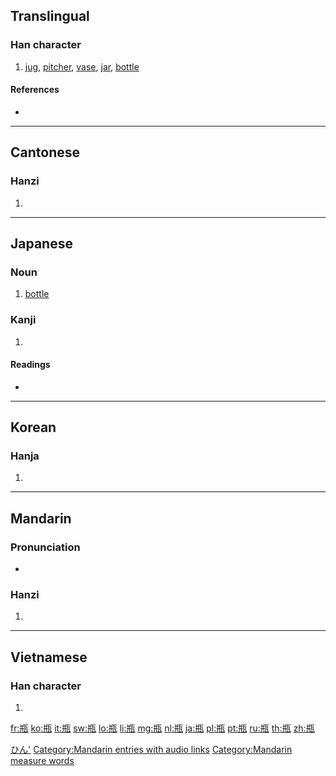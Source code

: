 {{also|缾}}
{{also|甁}}
==Translingual==

===Han character===
{{Han char|rn=98|rad=瓦|as=06|sn=11|four=8141<sub>7</sub>|canj=廿廿一女弓 (TTMVN)}}

# [[jug]], [[pitcher]], [[vase]], [[jar]], [[bottle]]

====References====
* {{Han ref|kx=0749.020|dkj=21486|dj=1157.260|hdz=21425.020|uh=74F6|ud=29942|bh=B27E|bd=45694}}

----

==Cantonese==

===Hanzi===
{{yue-hanzi|jyut=|y=ping4}}

# {{defn|lang=yue|sort=瓦06}}

----

==Japanese==

===Noun===
{{ja-noun|k|hira=びん|rom=bin|hidx=ひん'}}

# [[bottle]]

===Kanji===
{{ja-kanji|grade=c|rs=瓦06}}

# {{defn|lang=ja|sort=瓦06}}

====Readings====
* {{ja-readings|on=[[へい]] (hei), [[びん]] (bin)|kun=[[かめ]] (kame)}}

[[Category:ja:Containers|ひん']]

----

==Korean==

===Hanja===
{{ko-hanja|hangeul=[[병]]|eumhun=|rv=byeong|mr=pyŏng|y=pyeng}}

# {{defn|lang=ko|sort=瓦06}}

----

==Mandarin==

===Pronunciation===
* {{audio|zh-píng.ogg|audio}}

===Hanzi===
{{cmn-hanzi|pin=[[píng]] ([[ping2]])|wg=p'ing<sup>2</sup>}}

# {{defn|lang=cmn|sort=瓦06}}

[[Category:Mandarin entries with audio links]]
[[Category:Mandarin measure words]]

----

==Vietnamese==

===Han character===
{{vi-hantu|[[bình]]|rs=瓦06}}

# {{defn|lang=vi|sort=瓦06}}

[[fr:瓶]]
[[ko:瓶]]
[[it:瓶]]
[[sw:瓶]]
[[lo:瓶]]
[[li:瓶]]
[[mg:瓶]]
[[nl:瓶]]
[[ja:瓶]]
[[pl:瓶]]
[[pt:瓶]]
[[ru:瓶]]
[[th:瓶]]
[[zh:瓶]]